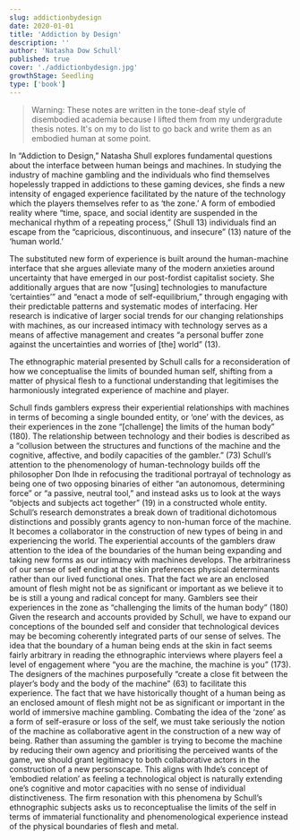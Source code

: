 ```yaml
---
slug: addictionbydesign
date: 2020-01-01
title: 'Addiction by Design'
description: ''
author: 'Natasha Dow Schull'
published: true
cover: './addictionbydesign.jpg'
growthStage: Seedling
type: ['book']
---
```


> Warning: These notes are written in the tone-deaf style of disembodied academia because I lifted them from my undergradute thesis notes. It's on my to do list to go back and write them as an embodied human at some point.

In “Addiction to Design,” Natasha Shull explores fundamental questions about the interface between human beings and machines. In studying the industry of machine gambling and the individuals who find themselves hopelessly trapped in addictions to these gaming devices, she finds a new intensity of engaged experience facilitated by the nature of the technology which the players themselves refer to as ‘the zone.’ A form of embodied reality where “time, space, and social identity are suspended in the mechanical rhythm of a repeating process,” (Shull 13) individuals find an escape from the “capricious, discontinuous, and insecure” (13) nature of the ‘human world.’

The substituted new form of experience is built around the human-machine interface that she argues alleviate many of the modern anxieties around uncertainty that have emerged in our post-fordist capitalist society. She additionally argues that are now “[using] technologies to manufacture ‘certainties’” and “enact a mode of self-equilibrium,” through engaging with their predictable patterns and systematic modes of interfacing. Her research is indicative of larger social trends for our changing relationships with machines, as our increased intimacy with technology serves as a means of affective management and creates “a personal buffer zone against the uncertainties and worries of [the] world” (13).

The ethnographic material presented by Schull calls for a reconsideration of how we conceptualise the limits of bounded human self, shifting from a matter of physical flesh to a functional understanding that legitimises the harmoniously integrated experience of machine and player. 

Schull finds gamblers express their experiential relationships with machines in terms of becoming a single bounded entity, or ‘one’ with the devices, as their experiences in the zone “[challenge] the limits of the human body” (180). 
The relationship between technology and their bodies is described as a “collusion between the structures and functions of the machine and the cognitive, affective, and bodily capacities of the gambler.” (73) 
Schull’s attention to the phenomenology of human-technology builds off the philosopher Don Ihde in refocusing the traditional portrayal of technology as being one of two opposing binaries of either “an autonomous, determining force” or “a passive, neutral tool,” and instead asks us to look at the ways “objects and subjects act together” (19) in a constructed whole entity. Schull’s research demonstrates a break down of traditional dichotomous distinctions and possibly grants agency to non-human force of the machine. It becomes a collaborator in the construction of new types of being in and experiencing the world.
The experiential accounts of the gamblers draw attention to the idea of the boundaries of the human being expanding and taking new forms as our intimacy with machines develops. The arbitrariness of our sense of self ending at the skin preferences physical determinants rather than our lived functional ones. That the fact we are an enclosed amount of flesh might not be as significant or important as we believe it to be is still a young and radical concept for many. Gamblers see their experiences in the zone as “challenging the limits of the human body” (180) 
Given the research and accounts provided by Schull, we have to expand our conceptions of the bounded self and consider that technological devices may be becoming coherently integrated parts of our sense of selves. The idea that the boundary of a human being ends at the skin in fact seems fairly arbitrary in reading the ethnographic interviews where players feel a level of engagement where “you are the machine, the machine is you” (173). 
The designers of the machines purposefully “create a close fit between the player’s body and the body of the machine” (63) to facilitate this experience. The fact that we have historically thought of a human being as an enclosed amount of flesh might not be as significant or important in the world of immersive machine gambling.
Combating the idea of the ‘zone’ as a form of self-erasure or loss of the self, we must take seriously the notion of the machine as collaborative agent in the construction of a new way of being. Rather than assuming the gambler is trying to become the machine by reducing their own agency and prioritising the perceived wants of the game, we should grant legitimacy to both collaborative actors in the construction of a new personscape. This aligns with Ihde’s concept of ‘embodied relation’ as feeling a technological object is naturally extending one’s cognitive and motor capacities with no sense of individual distinctiveness.
 The firm resonation with this phenomena by Schull’s ethnographic subjects asks us to reconceptualise the limits of the self in terms of immaterial functionality and phenomenological experience instead of the physical boundaries of flesh and metal.
